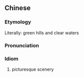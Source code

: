 ==Chinese==
{{zh-forms}}

===Etymology===
Literally: green hills and clear waters

===Pronunciation===
{{zh-pron
|m=shān qīng shuǐ xiù
|cat=id
}}

===Idiom===
{{zh-idiom}}

# picturesque scenery